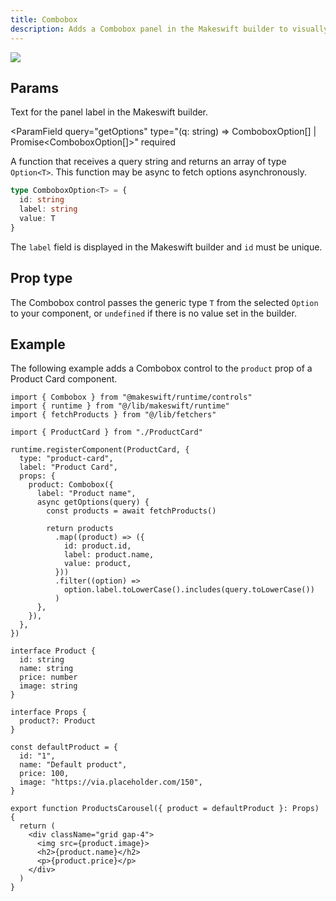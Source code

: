 ```yaml
---
title: Combobox
description: Adds a Combobox panel in the Makeswift builder to visually edit a generic prop from a list of options.
---
```


<Frame
  type="glass"
  caption="A Combobox panel on a Product Card component to pick a product by name"
>
  <img src="/images/combobox-panel.png" />
</Frame>

## Params

<ParamField query="label" type="string" default="Text">
  Text for the panel label in the Makeswift builder.
</ParamField>

<ParamField
  query="getOptions"
  type="(q: string) => ComboboxOption<T>[] | Promise<ComboboxOption<T>[]>"
  required
>
  A function that receives a query string and returns an array of type `Option<T>`. This function may be async to fetch options asynchronously.

```ts
type ComboboxOption<T> = {
  id: string
  label: string
  value: T
}
```

The `label` field is displayed in the Makeswift builder and `id` must be unique.

</ParamField>

## Prop type

The Combobox control passes the generic type `T` from the selected `Option` to your component, or `undefined` if there is no value set in the builder.

## Example

The following example adds a Combobox control to the `product` prop of a Product Card component.

<CodeGroup>

```tsx ProductCard.makeswift.ts
import { Combobox } from "@makeswift/runtime/controls"
import { runtime } from "@/lib/makeswift/runtime"
import { fetchProducts } from "@/lib/fetchers"

import { ProductCard } from "./ProductCard"

runtime.registerComponent(ProductCard, {
  type: "product-card",
  label: "Product Card",
  props: {
    product: Combobox({
      label: "Product name",
      async getOptions(query) {
        const products = await fetchProducts()

        return products
          .map((product) => ({
            id: product.id,
            label: product.name,
            value: product,
          }))
          .filter((option) =>
            option.label.toLowerCase().includes(query.toLowerCase())
          )
      },
    }),
  },
})
```

```tsx ProductCard.tsx
interface Product {
  id: string
  name: string
  price: number
  image: string
}

interface Props {
  product?: Product
}

const defaultProduct = {
  id: "1",
  name: "Default product",
  price: 100,
  image: "https://via.placeholder.com/150",
}

export function ProductsCarousel({ product = defaultProduct }: Props) {
  return (
    <div className="grid gap-4">
      <img src={product.image}>
      <h2>{product.name}</h2>
      <p>{product.price}</p>
    </div>
  )
}
```

</CodeGroup>
